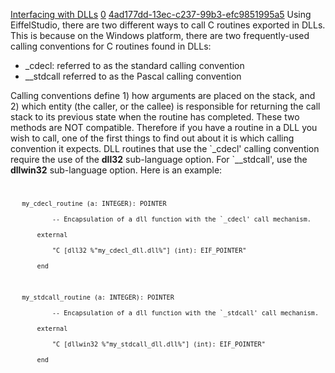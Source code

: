 [[Property:title|Interfacing with DLLs]]
[[Property:weight|0]]
[[Property:uuid|4ad177dd-13ec-c237-99b3-efc9851995a5]]
Using EiffelStudio, there are two different ways to call C routines exported in DLLs. This is because on the Windows platform, there are two frequently-used calling conventions for C routines found in DLLs:

* _cdecl: referred to as the standard calling convention
* __stdcall referred to as the Pascal calling convention

Calling conventions define 1) how arguments are placed on the stack, and 2) which entity (the caller, or the callee) is responsible for returning the call stack to its previous state when the routine has completed.  These two methods are NOT compatible.  Therefore if you have a routine in a DLL you wish to call, one of the first things to find out about it is which calling convention it expects.  DLL routines that use the `_cdecl' calling convention require the use of the '''dll32''' sub-language option.  For `__stdcall', use the '''dllwin32''' sub-language option. Here is an example:

<code>
    my_cdecl_routine (a: INTEGER): POINTER
            -- Encapsulation of a dll function with the `_cdecl' call mechanism.
        external
            "C [dll32 %"my_cdecl_dll.dll%"] (int): EIF_POINTER"
        end
		
    my_stdcall_routine (a: INTEGER): POINTER
            -- Encapsulation of a dll function with the `_stdcall' call mechanism.
        external
            "C [dllwin32 %"my_stdcall_dll.dll%"] (int): EIF_POINTER"
        end
</code>

{{note|Most OS services provided by the Win32 API use the __stdcall calling convention.}}

{{warning|Getting '''dll32''' and '''dllwin32''' reversed will cause your application to crash, because the call stack will be corrupted. For more information please read your C compiler documentation. }}


